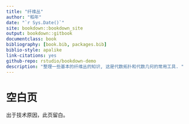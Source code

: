 ```yaml
--- 
title: "纤维丛"
author: "稻年"
date: "`r Sys.Date()`"
site: bookdown::bookdown_site
output: bookdown::gitbook
documentclass: book
bibliography: [book.bib, packages.bib]
biblio-style: apalike
link-citations: yes
github-repo: rstudio/bookdown-demo
description: "整理一些基本的纤维丛的知识, 这是代数拓扑和代数几何的常用工具. "
---
```


# 空白页 {-}

出于技术原因，此页留白。
